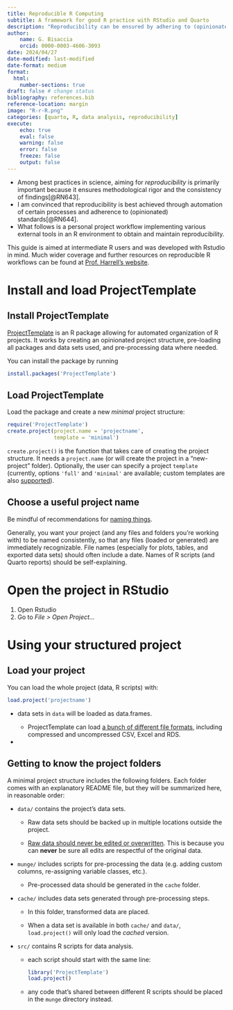 ```yaml
---
title: Reproducible R Computing 
subtitle: A framework for good R practice with RStudio and Quarto
description: "Reproducibility can be ensured by adhering to (opinionated) standards for project management and data analysis."
author: 
    name: G. Bisaccia
    orcid: 0000-0003-4606-3093
date: 2024/04/27
date-modified: last-modified
date-format: medium
format: 
  html:
    number-sections: true
draft: false # change status
bibliography: references.bib
reference-location: margin
image: "R-r-R.png"
categories: [quarto, R, data analysis, reproducibility]
execute:
    echo: true
    eval: false
    warning: false
    error: false
    freeze: false
    output: false
---
```


-   Among best practices in science, aiming for *reproducibility* is primarily important because it ensures methodological rigor and the consistency of findings[@RN643].
-   I am convinced that reproducibility is best achieved through automation of certain processes and adherence to (opinionated) standards[@RN644].
-   What follows is a personal project workflow implementing various external tools in an R environment to obtain and maintain reproducibility.

This guide is aimed at intermediate R users and was developed with Rstudio in mind. Much wider coverage and further resources on reproducible R workflows can be found at [Prof. Harrell's website](https://hbiostat.org/rflow/).

# Install and load ProjectTemplate

## Install ProjectTemplate

[ProjectTemplate](http://projecttemplate.net/index.html) is an R package allowing for automated organization of R projects. It works by creating an opinionated project structure, pre-loading all packages and data sets used, and pre-processing data where needed.

You can install the package by running

```r
install.packages('ProjectTemplate')
```

## Load ProjectTemplate

Load the package and create a new *minimal* project structure:

```r
require('ProjectTemplate')
create.project(project.name = 'projectname',
               template = 'minimal')
```

::: callout-note
`create.project()` is the function that takes care of creating the project structure. It needs a `project.name` (or will create the project in a "new-project" folder). Optionally, the user can specify a project `template` (currently, options `'full'` and `'minimal'` are available; custom templates are also [supported](http://projecttemplate.net/custom_templates.html)).
:::

## Choose a useful project name

Be mindful of recommendations for [naming things](https://www2.stat.duke.edu/~rcs46/lectures_2015/01-markdown-git/slides/naming-slides/naming-slides.pdf).

::: callout-note
Generally, you want your project (and any files and folders you're working with) to be named consistently, so that any files (loaded or generated) are immediately recognizable. File names (especially for plots, tables, and exported data sets) should often include a date. Names of R scripts (and Quarto reports) should be self-explaining.
:::

# Open the project in RStudio

1.  Open Rstudio
2.  Go to *File \> Open Project...*

# Using your structured project

## Load your project

You can load the whole project (data, R scripts) with:

```r
load.project('projectname')
```

-   data sets in `data` will be loaded as data.frames.

    -   ProjectTemplate can load [a bunch of different file formats](http://projecttemplate.net/file_formats.html), including compressed and uncompressed CSV, Excel and RDS.

-   

## Getting to know the project folders

A minimal project structure includes the following folders. Each folder comes with an explanatory README file, but they will be summarized here, in reasonable order:

-   `data/` contains the project's data sets.

    -   Raw data sets should be backed up in multiple locations outside the project.

    -   [Raw data should never be edited or overwritten]{.underline}. This is because you can **never** be sure all edits are respectful of the original data.

-   `munge/` includes scripts for pre-processing the data (e.g. adding custom columns, re-assigning variable classes, etc.).

    -   Pre-processed data should be generated in the `cache` folder.

-   `cache/` includes data sets generated through pre-processing steps.

    -   In this folder, transformed data are placed.

    -   When a data set is available in both `cache/` and `data/`, `load.project()` will only load the *cached* version.

-   `src/` contains R scripts for data analysis.

    -   each script should start with the same line:

        ```r
        library('ProjectTemplate')
        load.project()
        ```

    -   any code that's shared between different R scripts should be placed in the `munge` directory instead.
